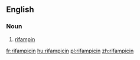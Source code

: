==English==

===Noun===
{{en-noun|-}}

# [[rifampin]]

[[fr:rifampicin]]
[[hu:rifampicin]]
[[pl:rifampicin]]
[[zh:rifampicin]]
